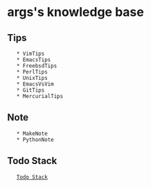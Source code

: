 = args's knowledge base =

== Tips ==
    * VimTips
    * EmacsTips
    * FreebsdTips
    * PerlTips
    * UnixTips
    * EmacsVsVim
    * GitTips
    * MercurialTips

== Note ==
    * MakeNote
    * PythonNote

== Todo Stack ==
    [[Todo Stack]]
